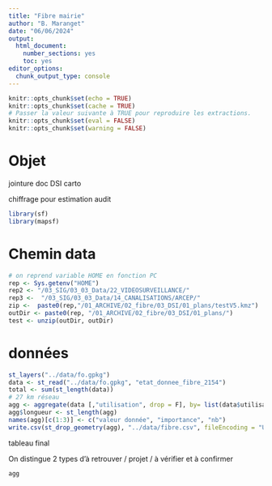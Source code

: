 ```yaml
---
title: "Fibre mairie"
author: "B. Maranget"
date: "06/06/2024"
output: 
  html_document: 
    number_sections: yes
    toc: yes
editor_options: 
  chunk_output_type: console
---
```



```r
knitr::opts_chunk$set(echo = TRUE)
knitr::opts_chunk$set(cache = TRUE)
# Passer la valeur suivante à TRUE pour reproduire les extractions.
knitr::opts_chunk$set(eval = FALSE)
knitr::opts_chunk$set(warning = FALSE)
```


# Objet

jointure doc DSI carto 

chiffrage pour estimation audit



```r
library(sf)
library(mapsf)
```


# Chemin data


```r
# on reprend variable HOME en fonction PC
rep <- Sys.getenv("HOME")
rep2 <- "/03_SIG/03_03_Data/22_VIDEOSURVEILLANCE/" 
rep3 <-  "/03_SIG/03_03_Data/14_CANALISATIONS/ARCEP/"
zip <-  paste0(rep,"/01_ARCHIVE/02_fibre/03_DSI/01_plans/testV5.kmz")
outDir <- paste0(rep, "/01_ARCHIVE/02_fibre/03_DSI/01_plans/")
test <- unzip(outDir, outDir)
```




# données 




```r
st_layers("../data/fo.gpkg")
data <- st_read("../data/fo.gpkg", "etat_donnee_fibre_2154")
total <- sum(st_length(data))
# 27 km réseau
agg <- aggregate(data [,"utilisation", drop = F], by= list(data$utilisation, data$importance), length)
agg$longueur <- st_length(agg)
names(agg)[c(1:3)] <- c("valeur donnée", "importance", "nb")
write.csv(st_drop_geometry(agg), "../data/fibre.csv", fileEncoding = "UTF-8", row.names = F)
```

tableau final

On distingue 2 types d'à retrouver / projet / à vérifier et à confirmer

```r
agg
```

